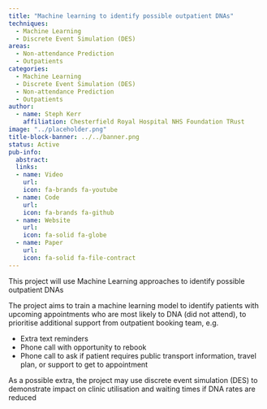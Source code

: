 ```yaml
---
title: "Machine learning to identify possible outpatient DNAs"
techniques:
  - Machine Learning
  - Discrete Event Simulation (DES)
areas:
  - Non-attendance Prediction
  - Outpatients
categories:
  - Machine Learning
  - Discrete Event Simulation (DES)
  - Non-attendance Prediction
  - Outpatients
author:
  - name: Steph Kerr
    affiliation: Chesterfield Royal Hospital NHS Foundation TRust
image: "../placeholder.png"
title-block-banner: ../../banner.png
status: Active
pub-info:
  abstract:
  links:
  - name: Video
    url:
    icon: fa-brands fa-youtube
  - name: Code
    url:
    icon: fa-brands fa-github
  - name: Website
    url:
    icon: fa-solid fa-globe
  - name: Paper
    url:
    icon: fa-solid fa-file-contract
---
```


This project will use Machine Learning approaches to identify possible outpatient DNAs

The project aims to train a machine learning model to identify patients with upcoming appointments who are most likely to DNA (did not attend), to prioritise additional support from outpatient booking team, e.g.

- Extra text reminders
- Phone call with opportunity to rebook
- Phone call to ask if patient requires public transport information, travel plan, or support to get to appointment

As a possible extra, the project may use discrete event simulation (DES) to demonstrate impact on clinic utilisation and waiting times if DNA rates are reduced
